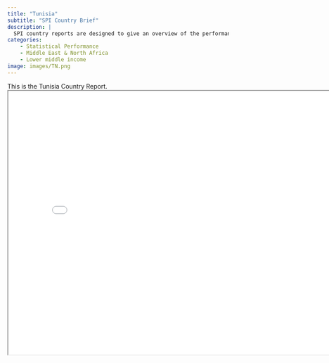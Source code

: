 ```yaml
---
title: "Tunisia"
subtitle: "SPI Country Brief"
description: |
  SPI country reports are designed to give an overview of the performance of Tunisia.
categories:
    - Statistical Performance
    - Middle East & North Africa
    - Lower middle income
image: images/TN.png
---
```


This is the Tunisia Country Report.
<iframe src="charts/Tunisia_chart.html" width="800" height="600"></iframe>

